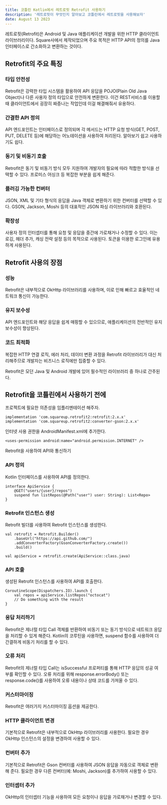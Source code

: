 ```yaml
---
title: 코틀린 Kotlin에서 레트로핏 Retrofit 사용하기
description: '레트로핏이 무엇인지 알아보고 코틀린에서 레트로핏을 사용해보자'
date: August 13 2023
---
```

레트로핏(Retrofit)은 Android 및 Java 애플리케이션 개발을 위한 HTTP 클라이언트 라이브러리이다.
Square사에서 제작되었으며 주요 목적은 HTTP API의 정의를 Java 인터페이스로 간소화하고 변환하는 것이다.

## Retrofit의 주요 특징
### 타입 안전성
Retrofit은 강력한 타입 시스템을 활용하여 API 응답을 POJO(Plain Old Java Object)나 다른 사용자 정의 타입으로 안전하게 변환한다.
이건 REST서비스를 이용할 때 클라이언트에서 굉장히 짜증나는 작업인데 이걸 해결해줘서 유용하다.

### 간결한 API 정의
API 엔드포인트는 인터페이스로 정의되며 각 메서드는 HTTP 요청 방식(GET, POST, PUT, DELETE 등)에 해당하는 어노테이션을 사용하여 처리된다. 알아보기 쉽고 사용하기도 쉽다.

### 동기 및 비동기 호출
Retrofit은 동기 및 비동기 방식 모두 지원하여 개발자의 필요에 따라 적합한 방식을 선택할 수 있다. 프로미스 어싱크 등 복잡한 부분을 쉽게 해준다.

### 플러깅 가능한 컨버터
JSON, XML 및 기타 형식의 응답을 Java 객체로 변환하기 위한 컨버터를 선택할 수 있다. 
GSON, Jackson, Moshi 등의 대표적인 JSON 파싱 라이브러리와 호환된다.

### 확장성
사용자 정의 인터셉터를 통해 요청 및 응답을 중간에 가로채거나 수정할 수 있다. 
이는 로깅, 헤더 추가, 캐싱 전략 설정 등의 목적으로 사용된다. 토큰을 이용한 로그인에 유용하게 사용된다.

## Retrofit 사용의 장점
### 성능
Retrofit은 내부적으로 OkHttp 라이브러리를 사용하며, 이로 인해 빠르고 효율적인 네트워크 통신이 가능한다.

### 유지 보수성
API 엔드포인트와 해당 응답을 쉽게 매핑할 수 있으므로, 애플리케이션의 전반적인 유지 보수성이 향상된다.

### 코드 최적화
복잡한 HTTP 연결 로직, 에러 처리, 데이터 변환 과정을 Retrofit 라이브러리가 대신 처리해주므로 개발자는 비즈니스 로직에만 집중할 수 있다.

Retrofit은 모던 Java 및 Android 개발에 있어 필수적인 라이브러리 중 하나로 간주된다.

## Retrofit을 코틀린에서 사용하기 전에
프로젝트에 필요한 의존성을 임플리멘테이션 해주자.
```
implementation 'com.squareup.retrofit2:retrofit:2.x.x'
implementation 'com.squareup.retrofit2:converter-gson:2.x.x'
```
인터넷 사용 권한을 AndroidManifest.xml에 추가한다.

```
<uses-permission android:name="android.permission.INTERNET" />
```
Retrofit을 사용하여 API와 통신하기
### API 정의
Kotlin 인터페이스를 사용하여 API를 정의한다.
```
interface ApiService {
    @GET("users/{user}/repos")
    suspend fun listRepos(@Path("user") user: String): List<Repo>
}
```
### Retrofit 인스턴스 생성
Retrofit 빌더를 사용하여 Retrofit 인스턴스를 생성한다.
```
val retrofit = Retrofit.Builder()
    .baseUrl("https://api.github.com/")
    .addConverterFactory(GsonConverterFactory.create())
    .build()

val apiService = retrofit.create(ApiService::class.java)
```
### API 호출
생성된 Retrofit 인스턴스를 사용하여 API를 호출한다.
```
CoroutineScope(Dispatchers.IO).launch {
    val repos = apiService.listRepos("octocat")
    // Do something with the result
}
```
### 응답 처리하기
Retrofit은 제너럴 타입 Call 객체를 반환하여 비동기 또는 동기 방식으로 네트워크 응답을 처리할 수 있게 해준다. Kotlin의 코루틴을 사용하면, suspend 함수를 사용하여 더 간결하게 비동기 처리를 할 수 있다.

### 오류 처리
Retrofit의 제너럴 타입 Call는 isSuccessful 프로퍼티를 통해 HTTP 응답의 성공 여부를 확인할 수 있다. 오류 처리를 위해 response.errorBody() 또는 response.code()를 사용하여 오류 내용이나 상태 코드를 가져올 수 있다.

### 커스터마이징
Retrofit은 여러가지 커스터마이징 옵션을 제공한다.

### HTTP 클라이언트 변경
기본적으로 Retrofit은 내부적으로 OkHttp 라이브러리를 사용한다. 필요한 경우 OkHttp 인스턴스의 설정을 변경하여 사용할 수 있다.

### 컨버터 추가
기본적으로 Retrofit은 Gson 컨버터를 사용하여 JSON 응답을 자동으로 객체로 변환해 준다. 필요한 경우 다른 컨버터(예: Moshi, Jackson)를 추가하여 사용할 수 있다.

### 인터셉터 추가
OkHttp의 인터셉터 기능을 사용하여 모든 요청이나 응답을 가로채거나 변경할 수 있다.